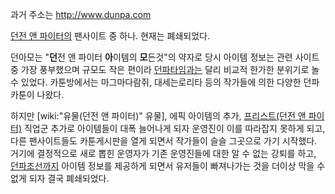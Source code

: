 과거 주소는 http://www.dunpa.com

[[던전 앤 파이터]]의 팬사이트 중 하나. 현재는 폐쇄되었다.

던아모는 "'''던'''전 앤 파이터 '''아'''이템의 '''모'''든것"의 약자로 당시 아이템 정보는 관련 사이트 중 가장 풍부했으며 규모도 작은 편이라 [[던파타임]]과는 달리 비교적 한가한 분위기로 놀 수 있었다. 카툰방에서는 마그마다람쥐, 대세는로리타 등의 작가들에 의한 다양한 던파 카툰이 나왔다.

하지만 [wiki:"유물(던전 앤 파이터)" 유물], 에픽 아이템의 추가, [[프리스트(던전 앤 파이터)]] 직업군 추가로 아이템들이 대폭 늘어나게 되자 운영진이 이를 따라잡지 못하게 되고, 다른 팬사이트들도 카툰게시판을 열게 되면서 작가들이 슬슬 그곳으로 가기 시작했다. 거기에 결정적으로 새로 뽑힌 운영자가 기존 운영진들에 대한 알 수 없는 강퇴를 하고, [[던파조선]]까지 아이템 정보를 제공하게 되면서 유저들이 빠져나가는 것을 더이상 막을 수 없게 되자 결국 폐쇄되었다.
